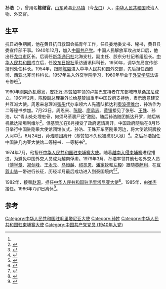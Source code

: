 '''孙浩'''（{{bd|？||||}}），曾用名'''陈继官'''，[[山东|山东]]黄县[[北马镇|北马镇]]（今[[龙口市|龙口]]）人，[[中华人民共和国|中华人民共和国]]政治人物、外交官。

== 生平 ==
抗日战争期间，他在黄县抗日救国会搞青年工作，任县委地委文书、秘书，黄县县委宣传部干事。1940年12月，加入[[中国共产党|中国共产党]]。中国人民解放军攻占龙口后，他出任[[龙口市|龙口市]]区长。后调任[[新华通讯社|新华通讯社]]北海支社，副主任、胶东分社记者组组长。[[中华人民共和国|中华人民共和国]]成立后，任[[胶东日报|胶东日报社]]采访通讯科科长。1950年，调华东局宣传部报刊处任科长。1954年，跟随[[陈毅|陈毅]]进入中华人民共和国外交部，先后担任西欧司、西亚北非司科科长。1957年进入外交学院学习，1960年毕业于[[外交学院|外交学院]]法语专修班<ref name=cool />。

1960年[[刚果危机|刚果危机]]爆发，[[安托万·基赞加|安托万·基赞加]]率领的卢蒙巴支持者在东部城市[[基桑加尼|基桑加尼]]成立{{le|刚果自由共和国|Free Republic of the Congo}}。1961年2月，陈毅副总理兼外长给基赞加重申中国政府支持他，表示愿意建交并互派大使。周恩来总理派[[张彤_(外交官)|张彤]]代办率领六人先遣队抵达利[[基桑加尼|奥波德维尔]]，孙浩作为二等秘书参加。7月23日，周恩来、[[陈毅|陈毅]]、[[廖承志|廖承志]]、[[黄镇|黄镇]]接见了张彤、[[王殊|王殊]]、孙浩，以“青山处处埋忠骨，何须马革裹尸还”激励。随后孙浩随团抵达开罗，随后转机抵达斯坦利维尔<ref>{{Cite book|title=五洲风云纪|last=王殊著|first=|publisher=上海：[[上海辞书出版社|上海辞书出版社]]；上海：[[汉语大词典出版社|汉语大词典出版社]]|year=2007.01|isbn=7-5326-2213-4|location=|pages=250-256}}</ref>。但基赞加在8月接受了{{le|基里尔·阿杜拉|Cyrille Adoula}}政府邀请离开，中国政府随后在8月15日举行中国驻刚果大使馆闭馆仪式。孙浩、王殊开车至刚果河边，将大使馆铜牌投入河中<ref>{{Cite book|title=国际风云中的中国外交官|last=云水著|first=|publisher=北京：世界知识出版社|year=1992.04|isbn=7-5012-0448-9|location=|pages=197-198}}</ref>。8月24日，孙浩随团离开（基赞加不久也被撤职入狱）<ref>{{Cite book|title=走向世界 新华社国际报道70年 1931-2001|last=马胜荣主编；新华社国际新闻编辑部编|first=|publisher=北京：新华出版社|year=2001.11|isbn=7-5011-5414-7|location=|pages=128-129}}</ref>。之后孙浩担任中国驻几内亚大使馆二等秘书、一等秘书<ref>{{Cite book|title=周南口述：遥想当年羽扇纶巾|last=宗道一等编著|first=|publisher=济南：齐鲁书社|year=2007.06|isbn=7-5333-1808-0|location=|pages=127}}</ref>。

1974年7月，他担任[[中国驻柬埔寨大使列表|中华人民共和国驻柬埔寨大使]]。随着[[越南入侵柬埔寨|越南入侵柬埔寨]]进程推进，为避免中国外交人员成为越南俘虏。1979年3月，孙浩率领其他七名外交人员（[[傅学章|傅学章]]、[[郑剑峰|郑剑峰]]、[[王永元|王永元]]、[[马恒越|马恒越]]、[[祁灵恩|祁灵恩]]、[[潘家钦|潘家钦]]和[[左毅|左毅]]）跟随[[英萨利|英萨利]]，在[[豆蔻山脉|豆蔻山脉]]一带进行长征，历经半月最后成功进入到泰国境内<ref>{{Cite book|title=国际风云中的中国外交官|last=云水著|first=|publisher=北京：世界知识出版社|year=1992.04|isbn=7-5012-0448-9|location=|pages=93-98}}</ref><ref>{{Cite book|title=钓鱼台档案 第3卷|last=《钓鱼台档案》编写组编|first=|publisher=北京：红旗出版社|year=1998.06|isbn=7-5051-0107-2|location=|pages=2475-2476}}</ref>。

1982年，接替[[赵源|赵源]]，担任[[中国驻毛里塔尼亚大使列表|中华人民共和国驻毛里塔尼亚大使]]<ref>{{cite web|author=中华人民共和国外交部|title=中国驻毛里塔尼亚历任大使|url=http://www.mfa.gov.cn/chn/pds/ziliao/wjrw/2167/2169/t9162.htm|publisher=中华人民共和国外交部|accessdate=2012-03-07}}</ref>。1985年，由[[崔杰_(外交官)|崔杰]]接任。1986年7月1日离休<ref name=cool>{{Cite book|title=历经战火的人|last=龙口市志办公室编|first=|publisher=龙口市志办公室|year=|isbn=|location=|pages=121}}</ref>。

== 参考 ==
{{reflist}}
{{start box}}
{{s-dip}}
{{succession box|[[康矛召|康矛召]]|[[沈平|沈平]]|[[中国驻柬埔寨大使列表|中华人民共和国驻柬埔寨大使]]|1974年7月-1982年3月}}
{{succession box|[[赵源|赵源]]|[[崔杰_(外交官)|崔杰]]|[[中国驻毛里塔尼亚大使列表|中华人民共和国驻毛里塔尼亚大使]]|1982年6月-1985年10月}}
{{end box}}

[[Category:中华人民共和国驻毛里塔尼亚大使|Category:中华人民共和国驻毛里塔尼亚大使]]
[[Category:孙姓|Category:孙姓]]
[[Category:中华人民共和国驻柬埔寨大使|Category:中华人民共和国驻柬埔寨大使]]
[[Category:中国共产党党员_(1940年入党)|Category:中国共产党党员 (1940年入党)]]